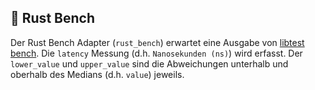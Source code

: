 
## 🦀 Rust Bench

Der Rust Bench Adapter (`rust_bench`) erwartet eine Ausgabe von [libtest bench](https://doc.rust-lang.org/rustc/tests/index.html#benchmarks).
Die `latency` Messung (d.h. `Nanosekunden (ns)`) wird erfasst.
Der `lower_value` und `upper_value` sind die Abweichungen unterhalb und oberhalb des Medians (d.h. `value`) jeweils.

<CargoRustBench />